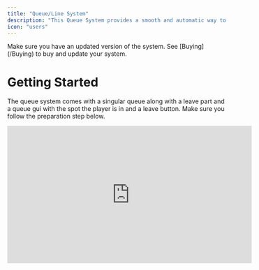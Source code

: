 ```yaml
---
title: "Queue/Line System"
description: "This Queue System provides a smooth and automatic way to manage lines of players in your Roblox experience. Whether it's for rides, services, or roleplay interactions, this system ensures players are positioned in order and clearly see their place in line."
icon: "users"
---
```


<Info>
  Make sure you have an updated version of the system. See [Buying](/Buying) to buy and update your system.
</Info>

# Getting Started

The queue system comes with a singular queue along with a leave part and a queue gui with the spot the player is in and a leave button. Make sure you follow the preparation step below.

<iframe width="560" height="315" src="https://www.youtube-nocookie.com/embed/HF1ACB_3-VU?si=b79AM72l6aDBWjFv&controls=0" title="YouTube video player" frameborder="0" allow="accelerometer; autoplay; clipboard-write; encrypted-media; gyroscope; picture-in-picture; web-share" referrerpolicy="strict-origin-when-cross-origin" allowfullscreen />

## Setup

You must follow the one-step setup. Setting up for customization is not required, but it might be useful if you're customizing certain parts.

### One-Step Setup

<Danger>
  Important! Not doing this will break your system!
</Danger>

The model contains a ModuleScript, a folder of queues that work by default, a GUI, and more. You must keep everything besides the queues that work by default. You should do this if you have a scripter that can implement custom queues via the Module. See [Deleting the ready-made queue](https://player.mintlify.app/Systems/Queue#deleting-the-ready-made-queue).

After you add the model, you will need to drag the gui named `ScreenGui `to` PlayerGui`. Everything else will work on its own. Make sure not to change the parent of everything else unless you want to get rid of the default system.

### Setting up for customization

If you want to customize your queues, you might want to make the following changes for more easy editing

- Move the `queues` folder to workspace if you're using the ready-made queue. This will allow you to see the queues and customize them. See [Customization](https://player.mintlify.app/Systems/Queue#3d-queue).
- Move the queue module to ServerScriptService. This will allow you to require the module and see all the functions and receieve auto-complete. See [Functions](https://player.mintlify.app/Systems/Queue#functions).

## Deleting the ready-made queue

The system has a ready-made queue which is all in the folder titled `queues` under the Module titled `queue`. To delete the ready-made system, simply delete the folder titled `queues.`

<Danger>
  Make sure you delete the entire folder titled queues. Not deleting it can cause errors.
</Danger>

## Creating more queues

To create a new queue in the ready-made system, just clone the existing clone titled `queue1` and change the clone's name. You can move it in any direction you please.

<Warning>
  Creating a queue with an existing name will cause an error and your new queue will not work.
</Warning>

## Customization

Customization for the queue settings, ui, and the 3D queue is quick and easy to use.

### Queue settings (Module)

The queue module allows you to set the maximum amount of players that can enter your queue, the cooldown before they rejoin, and the studs between each player.

To set these values while creating a queue, add a new table in the arguments in the `Setup` function. You don't need to include all 3 of these values, if you want to use default values, just put `nil` in the spot of the one you want to use the default for. See [Setup](https://player.mintlify.app/Systems/Queue#setup-2) for more information.

After creating your queue, you can adjust the customization values by using the `setCustomization`function with the queue name and a customization table just like the `Setup` function. See [setCustomization](https://player.mintlify.app/Systems/Queue#setCustomization) for more information.

### UI

The UI elements are located under the GUI 'Queue". You can customize how the GUI `Queue` looks as much as you'd like. Some properties should not be edited to keep the queue system working.

<Accordion title="Do not change:" defaultOpen icon="x" iconType="solid">
  - The parent of UI elements. Make sure the GUI titled "Queue" is always in StarterGui
  - The name of UI elements
  - Any scripts
  - Whether the UI is enabled
</Accordion>

<Accordion title="Do change:" icon="check" iconType="solid">
  - Fonts
  - TextColors
  - Position
  - Size
  - BackgroundColors
  - Stroke
  - UICorner radius
  - Text (May not reflect in actual gameplay)
  - Background Transparency
  - TextTransparency
  - Visibility
</Accordion>

### 3D queue

The 3D queue is the start part and the join part as well as any other parts, models, or meshes that add to the look of the queue. What you can change is similar, but still different from UI.

<Check>
  If you're creating a custom queue via the `Setup` function, as long as you pass the start part and the join part, you can change things like Parents and Names.
</Check>

<Accordion title="Do not change:" defaultOpen icon="x" iconType="solid">
  - Any scripts
  - CanTouch (Must be on)
  - CanCollide (Must be off)

    <Warning>
      Changing these properties will cause the queues to not accept players without an error message!
    </Warning>
</Accordion>

<Accordion title="Do change:" icon="check" iconType="solid">
  - Parents
  - Names
  - Position
  - Size
  - Orientation
  - Colors
  - Transparency
  - Shape
  - Reflectance
  - Material
</Accordion>

# Updates

# Functions

<Warning>
  The queue module will be parented to `ServerScriptService` upon server creation. Do not require the module from its original location.
</Warning>

The queue system comes with a ready-made line, but you might not find that it is completely useful for your experience. For example, you might want to create an admin panel that makes people join/leave the queue. In that case, you can use the module which is made to integrate directly into your scripts. Make sure you know what you're doing before you start. Here is a document explaining how to use Modules.

https://create.roblox.com/docs/tutorials/fundamentals/coding-6/intro-to-module-scripts#use-modules-in-other-scripts

## Setup()

Sets up a new queue. See [**Getting Started**](https://player.mintlify.app/Systems/Queue#getting-started) for more information.

### **Arguments**

<ResponseField name="name" type="String" required>
  The name of your queue to be used within the queue system.
</ResponseField>

<ResponseField name="start" type="Part" required>
  The part that players must touch to enter the queue.
</ResponseField>

<ResponseField name="front" type="Part" required>
  A part located at the front of the queue. This is where the first player in the queue will start.
</ResponseField>

<ResponseField name="customizeTable" type="{}">
  <ResponseField name="maxplayers" type="Number" default="4">
    The maximum amount of players that can enter the queue at once.

    <ResponseField name="studstomove" type="Number" default="3">
      How many studs behind the previous player a new player should go to.

      <ResponseField name="cooldowntime" type="Number" default="3">
        The amount of time in seconds the player must wait before being able to join the queue again.
      </ResponseField>
    </ResponseField>
  </ResponseField>
</ResponseField>

<CodeGroup>

```lua Example 1: Folder
--will setup all the queues in a folder assuming they are a part and they have a frontPart
local queueModule = require(game.ServerScriptService:WaitForChild("queue"))
local folder = workspace.queues
for i,queue in folder:GetChildren() do
if queue:IsA("Part") then
local front = queue.frontPart
local start = queue
local name = queue.Name
queueModule.Setup(name, start, front)
end
end
```


```lua Example 2: Customization
--will setup a queue with customization
local queueModule = require(game.ServerScriptService:WaitForChild("queue"))
local queue = workspace.queue1
local start = queue.start
local front = queue.front
local maxplayers = 5
local studstomove = nil --will be the default value
local customization = {maxplayers, studstomove} -- since cooldowntime is omitted, it will be the default value
queueModule.Setup(queue, start, front, customization)
```

</CodeGroup>

### Returns

<Card title="Does not return anything." icon="x" iconType="regular" color="#f90404">
  
</Card>

## getQueueAndPosition()

Gets the name of the queue and the position a specified player is in.

### **Arguments**

<ResponseField name="player" type="Player Object" required>
  The player object to find the information for.
</ResponseField>

### Returns

<ResponseField name="Queue, Position" type="Tuple" default="nil, nil">
  The name of the queue and the position the specified player is currently in.
</ResponseField>

```lua
--will get the queue and the position of the queue that the player is in then print it.
local queueModule = require(game.ServerScriptService:WaitForChild("queue"))
local player = game.Players.player14141414141414
local queue, position = queueModule.getQueueAndPosition(player)

if queue == nil then
print("Player is not in a queue")
else
print("Player is in the "..queue.." queue and is in position "..position..".")
end
```

## joinqueue()

Joins the queue, displays the queue gui, and moves the player behind the last player in the queue.

### **Arguments**

<ResponseField name="queue" type="string" required>
  The name of the queue the player should leave.
</ResponseField>

<ResponseField name="player" type="Player Object" required>
  The player object that will leave the queue.
</ResponseField>

### Returns

<Card title="Does not return anything." icon="x" iconType="regular" color="#f90404">
  
</Card>

```lua
--will make the player walk to the end of the queue line and join the queue
local queueModule = require(game.ServerScriptService:WaitForChild("queue"))
local player = game.Players.player14141414141414
local queuename = "queue1"
queueModule.joinqueue(queuename, player)
```

## leavequeue()

Leaves the queue, hides the queue gui, and teleports the player to the leave part.

### **Arguments**

<ResponseField name="queue" type="string" required>
  The name of the queue the player should join.
</ResponseField>

<ResponseField name="player" type="Player Object" required>
  The player object that will join the queue.
</ResponseField>

### Returns

<Card title="Does not return anything." icon="x" iconType="regular" color="#f90404">
  
</Card>

```lua
--will make the player walk to the leave part and leave the queue
local queueModule = require(game.ServerScriptService:WaitForChild("queue"))
local player = game.Players.player14141414141414
local queuename = "queue1"
queueModule.leavequeue(queuename, player)
```

## setCustomization()

Sets the customization for the specified queue.

### **Arguments**

<ResponseField name="queue" type="String" required>
  The name of your queue to be used within the queue system.
</ResponseField>

<ResponseField name="customizeTable" type="{}" required>
  <ResponseField name="maxplayers" type="Number" default={4}>
    The maximum amount of players that can enter the queue at once.

    <ResponseField name="studstomove" type="Number" default={3}>
      How many studs behind the previous player a new player should go to.

      <ResponseField name="cooldowntime" type="Number" default={3}>
        The amount of time in seconds the player must wait before being able to join the queue again.
      </ResponseField>
    </ResponseField>
  </ResponseField>
</ResponseField>

```lua
--will change customization for the queue
local queueModule = require(game.ServerScriptService:WaitForChild("queue"))
queuename = "queue1"
local maxplayers = 5
local studstomove = nil --will be the default value
local customization = {maxplayers, studstomove} -- since cooldown time is not specified, it will be the default value
queueModule.setCustomization(queuename, customization)
```

### Returns

<Card title="Does not return anything." icon="x" iconType="regular" color="#f90404">
  
</Card>

# Events

<Warning>
  The queue module will be parented to `ServerScriptService` upon server creation. Do not require the module from its original location.
</Warning>

## PlayerPositionChanged

Fires when a player has changed position in a queue.

### **Arguments**

<ResponseField name="queue" type="string">
  The name of the queue the player has moved in. Can be `nil` if the player is not  in a queue, guaranteeing that `position` is also `nil`.
</ResponseField>

<ResponseField name="player" type="Player Object">
  The player object that has moved.
</ResponseField>

<ResponseField name="position" type="number">
  The new position of the player. Can be `nil` if the player is no longer in the queue.
</ResponseField>

```lua
--will print the position and queue of the player who's position has changed
local queueModule = require(game.ServerScriptService:WaitForChild("queue"))
local PlayerPositionChanged = queueModule.PlayerPositionChanged
PlayerPositionChanged.Event:Connect(function(queue, player, position)
if position == nil then
print(player.." has left queue "..queue)
else
print(player.." has moved to position "..position.." in "..queue)
end
end)
```